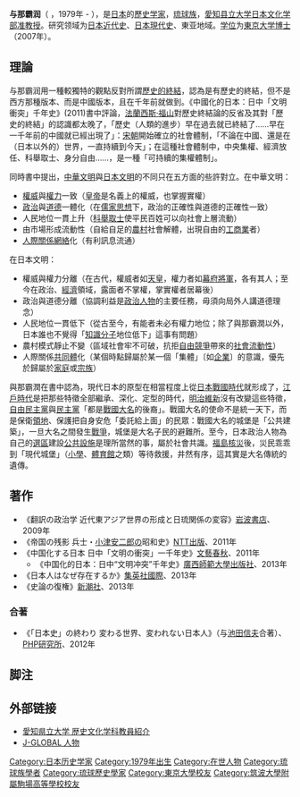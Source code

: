 {{Infobox_officeholder
|name = <span style="font-size:larger;">与那霸润</span>
|image name =
|width = 
|now = <span style="color: blue;">愛知縣立大學准教授</span>
|period = 2008年8月至今 
|Sex = 男
|different name =
|party = 
|Native place = {{JAP}}東京
|date of birth = {{Birth year and age|1979|11|21}}
|place of birth = {{JAP}}神奈川縣
|date of death = 
|place of death = 
|spouse = 
|relatives = 
|educate = 
*筑波大學附属駒場高中
*東京大學教養學部超域文化科碩士
*東京大學總合文化研究科博士
|past = 愛知縣立大學准教授
|work =《中國化的日本：日中「文明衝突」千年史》(2011)...等
}}
'''与那霸润'''（{{jpn|j= 與那覇 潤 |hg= よなは じゅん |rm= Yonawa Jun}} ，1979年 - ），是[[日本|日本]]的[[歷史学家|歷史学家]]，[[琉球族|琉球族]]，[[愛知县立大学|愛知县立大学]][[日本文化学部|日本文化学部]][[准教授|准教授]]。研究领域为[[日本近代史|日本近代史]]、[[日本現代史|日本現代史]]、東亚地域。[[学位|学位]]为[[東京大学|東京大学]][[博士|博士]]（2007年）。

==理論==
与那霸润用一種較獨特的觀點反對所謂[[歷史的終結|歷史的終結]]，認為是有歷史的終結，但不是西方那種版本、而是中國版本，且在千年前就做到。《中國化的日本：日中「文明衝突」千年史》(2011)書中評論，[[法蘭西斯·福山|法蘭西斯·福山]]對歷史終結論的反省及其對「歷史的終結」的認識都太晚了，「歷史（人類的進步）早在過去就已終結了……早在一千年前的中國就已經出現了」：[[宋朝|宋朝]]開始確立的社會體制，「不論在中國、還是在（日本以外的）世界，一直持續到今天」；在這種社會體制中，中央集權、經濟放任、科舉取士、身分自由……，是一種「可持續的集權體制」。


同時書中提出，[[中華文明|中華文明]]與[[日本文明|日本文明]]的不同只在五方面的些許對立。在中華文明：
*[[權威|權威]]與[[權力|權力]]一致（[[皇帝|皇帝]]是名義上的權威，也掌握實權）
*[[政治|政治]]與[[道德|道德]]一體化（在[[儒家思想|儒家思想]]下，政治的正確性與道德的正確性一致）
*人民地位一貫上升（[[科舉取士|科舉取士]]使平民百姓可以向社會上層流動）
*由市場形成流動性（自給自足的[[農村|農村]]社會解體，出現自由的[[工商業|工商業]]者）
*[[人際關係|人際關係]][[網絡|網絡]]化（有利訊息流通）

在日本文明：
*權威與權力分離（在古代，權威者如[[天皇|天皇]]，權力者如[[幕府將軍|幕府將軍]]，各有其人；至今在政治、[[經濟|經濟]]領域，露面者不掌權，掌實權者居幕後）
*政治與道德分離（協調利益是[[政治人物|政治人物]]的主要任務，毋須向局外人講道德理念）
*人民地位一貫低下（從古至今，有能者未必有權力地位；除了與那霸潤以外，日本誰也不覺得「[[知識分子|知識分子]]地位低下」這事有問題）
*農村模式靜止不變（區域社會牢不可破，抗拒[[自由競爭|自由競爭]]帶來的[[社會流動性|社會流動性]]）
*人際關係[[共同體|共同體]]化（某個時點歸屬於某一個「集體」〔如[[企業|企業]]〕的意識，優先於歸屬於[[家庭|家庭]]或[[宗族|宗族]]）

與那霸潤在書中認為，現代日本的原型在相當程度上從[[日本戰國時代|日本戰國時代]]就形成了，[[江戶時代|江戶時代]]是把那些特徵全部繼承、深化、定型的時代，[[明治維新|明治維新]]沒有改變這些特徵，[[自由民主黨_(日本)|自由民主黨]]與[[民主党_(1998年)|民主黨]]「都是[[戰國大名|戰國大名]]的後裔」。戰國大名的使命不是統一天下，而是保衛[[領地|領地]]、保護把自身安危「委託給上面」的民眾：戰國大名的城堡是「公共建築」，一旦大名之間發生[[戰爭|戰爭]]，城堡是大名子民的避難所。至今，日本政治人物為自己的[[選區|選區]]建設[[公共設施|公共設施]]是理所當然的事，屬於社會共識。[[福島核災|福島核災]]後，災民乖乖到「現代城堡」（[[小學|小學]]、[[體育館|體育館]]之類）等待救援，井然有序，這其實是大名傳統的遺傳。

==著作==
*《翻訳の政治学 近代東アジア世界の形成と日琉関係の変容》[[岩波書店|岩波書店]]、2009年
*《帝国の残影 兵士・[[小津安二郎|小津安二郎]]の昭和史》[[NTT出版|NTT出版]]、2011年
*《中国化する日本 日中「文明の衝突」一千年史》[[文藝春秋|文藝春秋]]、2011年
**《中国化的日本：日中“文明冲突”千年史》[[廣西師範大學出版社|廣西師範大學出版社]]、2013年
*《日本人はなぜ存在するか》[[集英社國際|集英社國際]]、2013年
*《史論の復権》[[新潮社|新潮社]]、2013年

===合著===
*《「日本史」の終わり 変わる世界、変われない日本人》（与[[池田信夫|池田信夫]]合著）、[[PHP研究所|PHP研究所]]、2012年

== 脚注==
{{Reflist}}

==外部链接==
*[https://archive.is/20121218194719/http://www.aichi-pu.ac.jp/department_introduction/japanese_studies/japanese_history_and_culture_teacher_intro.html?jh-yonaha 愛知県立大学 歴史文化学科教員紹介]
*[http://jglobal.jst.go.jp/detail.php?JGLOBAL_ID=200901092659077426&q=%E8%88%87%E9%82%A3%E8%A6%87%E6%BD%A4&t=1 J-GLOBAL 人物]

{{DEFAULTSORT:Yonawa Jun}}
[[Category:日本历史学家|Category:日本历史学家]]
[[Category:1979年出生|Category:1979年出生]]
[[Category:在世人物|Category:在世人物]]
[[Category:琉球族學者|Category:琉球族學者]]
[[Category:琉球歷史學家|Category:琉球歷史學家]]
[[Category:東京大學校友|Category:東京大學校友]]
[[Category:筑波大學附屬駒場高等學校校友|Category:筑波大學附屬駒場高等學校校友]]